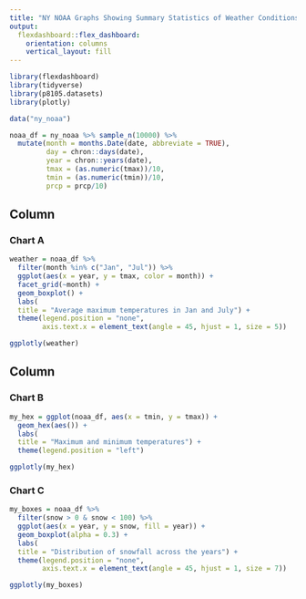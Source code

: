 ```yaml
---
title: "NY NOAA Graphs Showing Summary Statistics of Weather Conditions from 1981 to 2010"
output: 
  flexdashboard::flex_dashboard:
    orientation: columns
    vertical_layout: fill
---
```


```r
library(flexdashboard)
library(tidyverse)
library(p8105.datasets)
library(plotly)
```


```r

data("ny_noaa")

noaa_df = ny_noaa %>% sample_n(10000) %>% 
  mutate(month = months.Date(date, abbreviate = TRUE),
         day = chron::days(date),
         year = chron::years(date),
         tmax = (as.numeric(tmax))/10,
         tmin = (as.numeric(tmin))/10,
         prcp = prcp/10)
```


Column {data-width=650}
-----------------------------------------------------------------------

### Chart A

```r

weather = noaa_df %>% 
  filter(month %in% c("Jan", "Jul")) %>% 
  ggplot(aes(x = year, y = tmax, color = month)) +
  facet_grid(~month) +
  geom_boxplot() +
  labs(
  title = "Average maximum temperatures in Jan and July") +
  theme(legend.position = "none", 
        axis.text.x = element_text(angle = 45, hjust = 1, size = 5))

ggplotly(weather)
```

Column {data-width=350}
-----------------------------------------------------------------------

### Chart B

```r
my_hex = ggplot(noaa_df, aes(x = tmin, y = tmax)) +
  geom_hex(aes()) +
  labs(
  title = "Maximum and minimum temperatures") +
  theme(legend.position = "left")

ggplotly(my_hex)
```

### Chart C

```r
my_boxes = noaa_df %>% 
  filter(snow > 0 & snow < 100) %>% 
  ggplot(aes(x = year, y = snow, fill = year)) +
  geom_boxplot(alpha = 0.3) +
  labs(
  title = "Distribution of snowfall across the years") +
  theme(legend.position = "none", 
        axis.text.x = element_text(angle = 45, hjust = 1, size = 7))

ggplotly(my_boxes)
```


